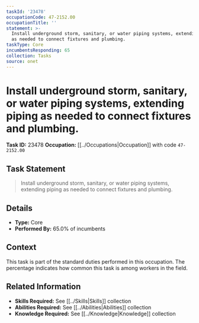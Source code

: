 ```yaml
---
taskId: '23478'
occupationCode: 47-2152.00
occupationTitle: ''
statement: >-
  Install underground storm, sanitary, or water piping systems, extending piping
  as needed to connect fixtures and plumbing.
taskType: Core
incumbentsResponding: 65
collection: Tasks
source: onet
---
```

# Install underground storm, sanitary, or water piping systems, extending piping as needed to connect fixtures and plumbing.

**Task ID:** 23478
**Occupation:** [[../Occupations|Occupation]] with code `47-2152.00`

## Task Statement

> Install underground storm, sanitary, or water piping systems, extending piping as needed to connect fixtures and plumbing.

## Details

- **Type:** Core
- **Performed By:** 65.0% of incumbents

## Context

This task is part of the standard duties performed in this occupation. The percentage indicates how common this task is among workers in the field.

## Related Information

- **Skills Required:** See [[../Skills|Skills]] collection
- **Abilities Required:** See [[../Abilities|Abilities]] collection
- **Knowledge Required:** See [[../Knowledge|Knowledge]] collection
